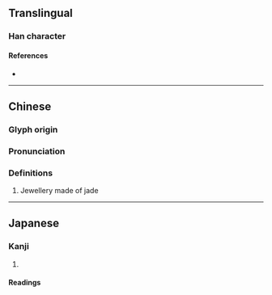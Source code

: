 {{character info}}
==Translingual==

===Han character===
{{Han char|rn=96|rad=玉|as=08|sn=12|four=16160|canj=MGAA|ids=⿰王昌}}

====References====
* {{Han ref|kx=0734.270|dkj=21066|dj=1146.280|hdz=21122.010|uh=7429|ud=29737|bh=DAA8|bd=55976}}

----

==Chinese==
{{zh-forms}}

===Glyph origin===
{{Han etym}}

===Pronunciation===
{{zh-pron
|m=chāng
|mc=y
|oc=y
|cat=
}}

===Definitions===
{{zh-hanzi}}

# Jewellery made of jade

----

==Japanese==

===Kanji===
{{ja-kanji|grade=|rs=玉08}}

# {{rfdef|ja|sort=玉08}}

====Readings====
{{ja-readings|on=[[しょう]] (shō)|kun=[[みみだま]] (mimidama)|nanori=}}